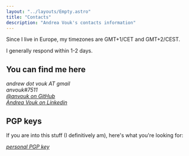 ```yaml
---
layout: "../layouts/Empty.astro"
title: "Contacts"
description: "Andrea Vouk's contacts information"
---
```


Since I live in Europe, my timezones are GMT+1/CET and GMT+2/CEST.

I generally respond within 1-2 days.

## You can find me here

<div style="display: grid;">
  <i class="bi bi-envelope-fill"><span>andrew dot vouk AT gmail</span></i>
  <i class="bi bi-discord"><span>anvouk#7511</span></i>
  <i class="bi bi-github"><a href="https://github.com/anvouk">@anvouk on GitHub</a></i>
  <i class="bi bi-linkedin"><a href="https://www.linkedin.com/in/andrea-vouk-a3159922a">Andrea Vouk on Linkedin</a></i>
</div>

## PGP keys

If you are into this stuff (I definitively am), here's what you're looking for:

<div style="display: grid;">
  <i class="bi bi-key-fill"><a href="/publickey.txt">personal PGP key</a></i>
</div>
